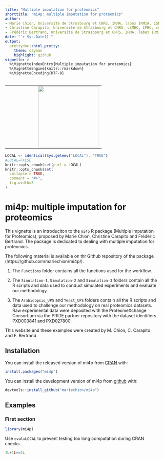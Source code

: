 ```yaml
---
title: "Multiple imputation for proteomics"
shorttitle: "mi4p: multiple imputation for proteomics"
author: 
- Marie Chion, Université de Strasbourg et CNRS, IRMA, labex IRMIA, LSMBO, IPHC, marie.chion@protonmail.fr
- Christine Carapito, Université de Strasbourg et CNRS, LSMBO, IPHC, ccarapito@unistra.fr
- Frédéric Bertrand, Université de Strasbourg et CNRS, IRMA, labex IRMIA, Université de technologie de Troyes, LIST3N, frederic.bertrand@utt.fr
date: "`r Sys.Date()`"
output:
  prettydoc::html_pretty:
    theme: cayman
    highlight: github
vignette: >
  %\VignetteIndexEntry{Multiple imputation for proteomics}
  %\VignetteEngine{knitr::rmarkdown}
  %\VignetteEncoding{UTF-8}
---
```


<table align="center">
        <tr>
            <td><img src="../man/figures/logo.png" align="center" width="200" style="margin:0 0 0 100px;"/></td>
        </tr>
</table>

```r
LOCAL <- identical(Sys.getenv("LOCAL"), "TRUE")
#LOCAL=FALSE
knitr::opts_chunk$set(purl = LOCAL)
knitr::opts_chunk$set(
  collapse = TRUE,
  comment = "#>",
  fig.width=5
)
```

# mi4p: multiple imputation for proteomics

This vignette is an introduciton to the `mi4p` R package (Multiple Imputation for Proteomics), proposed by Marie Chion, Christine Carapito and Frédéric Bertrand. The package is dedicated to dealing with multiple imputation for proteomics.

The following material is available on thr Github repository of the package (https://github.com/mariechion/mi4p/).

1. The `Functions` folder contains all the functions used for the workflow.  

2. The `Simulation-1`, `Simulation-2` and `Simulation-3` folders contain all the R scripts and data used to conduct simulated experiments and evaluate our methodology. 

3. The  `Arabidopsis_UPS` and `Yeast_UPS` folders contain all the R scripts and data used to challenge our methodology on real proteomics datasets. Raw experimental data were deposited with the ProteomeXchange Consortium via the PRIDE partner repository with the dataset identifiers PXD003841 and PXD027800.

<!--You can insert a graphic here, just modify that syntax  ![Example Graphs.](IntroPatterns_files/figure-html/Fresults-1.png) -->


This website and these examples were created by M. Chion, C. Carapito and F. Bertrand.

## Installation

You can install the released version of mi4p from [CRAN](https://CRAN.R-project.org) with:

```r
install.packages("mi4p")
```

You can install the development version of mi4p from [github](https://github.com) with:

```r
devtools::install_github("mariechion/mi4p")
```

## Examples

### First section

```r
library(mi4p)
```

Use `eval=LOCAL` to prevent testing too long computation during CRAN checks.
```r
1L+1L==2L
```

